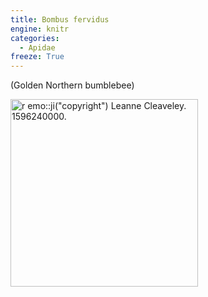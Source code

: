 ```yaml
---
title: Bombus fervidus
engine: knitr
categories:
  - Apidae
freeze: True
---
```

(Golden Northern bumblebee)

[![`r emo::ji("copyright")` Leanne Cleaveley. 1596240000.](https://inaturalist-open-data.s3.amazonaws.com/photos/252752355/medium.jpg){height=300}](https://inaturalist.ca/observations?place_id=7085&quality_grade=research&subview=map&taxon_id=52774)
